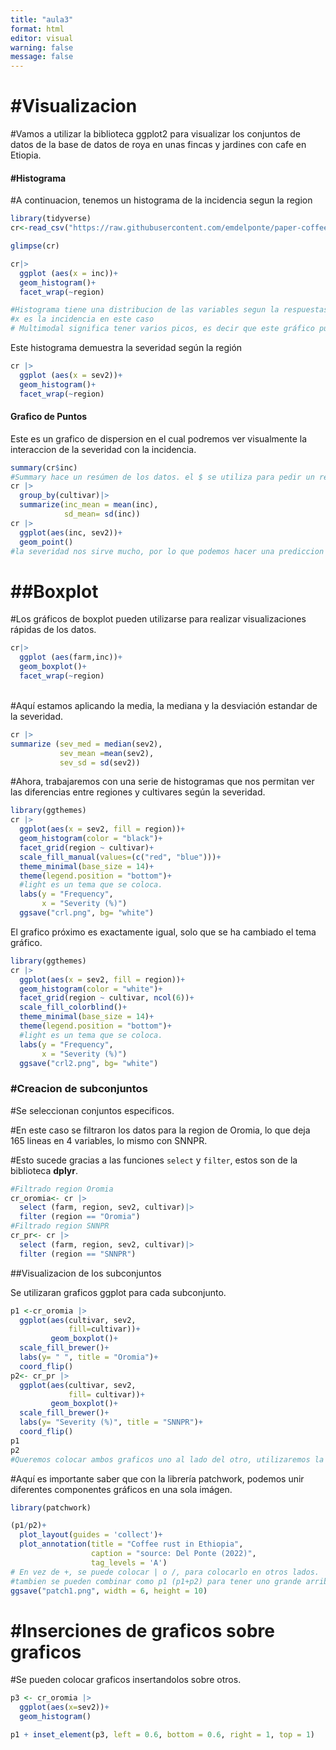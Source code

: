 ---
title: "aula3"
format: html
editor: visual
warning: false
message: false
---

# #Visualizacion

#Vamos a utilizar la biblioteca ggplot2 para visualizar los conjuntos de datos de la base de datos de roya en unas fincas y jardines con cafe en Etiopia.

#### #Histograma

#A continuacion, tenemos un histograma de la incidencia segun la region

```{r}

library(tidyverse)
cr<-read_csv("https://raw.githubusercontent.com/emdelponte/paper-coffee-rust-Ethiopia/master/data/survey_clean.csv")

glimpse(cr)

cr|>
  ggplot (aes(x = inc))+
  geom_histogram()+
  facet_wrap(~region)

#Histograma tiene una distribucion de las variables segun la respuestas.
#x es la incidencia en este caso
# Multimodal significa tener varios picos, es decir que este gráfico puede considerarse un histograma multimodal.
```

Este histograma demuestra la severidad según la región

```{r}
cr |>
  ggplot (aes(x = sev2))+
  geom_histogram()+
  facet_wrap(~region)
```

#### Grafico de Puntos

Este es un grafico de dispersion en el cual podremos ver visualmente la interaccion de la severidad con la incidencia.

```{r}
summary(cr$inc)
#Summary hace un resúmen de los datos. el $ se utiliza para pedir un resúmen de la incidencia en específico, ignorando el resto de datos.
cr |>
  group_by(cultivar)|>
  summarize(inc_mean = mean(inc),
            sd_mean= sd(inc))
cr |>
  ggplot(aes(inc, sev2))+
  geom_point()
#la severidad nos sirve mucho, por lo que podemos hacer una prediccion con la incidencia, al ser el valor mas importante

```

# ##Boxplot

#Los gráficos de boxplot pueden utilizarse para realizar visualizaciones rápidas de los datos.

```{r}
cr|>
  ggplot (aes(farm,inc))+
  geom_boxplot()+
  facet_wrap(~region)
```

\
#Aquí estamos aplicando la media, la mediana y la desviación estandar de la severidad.

```{r}
cr |>
summarize (sev_med = median(sev2),
           sev_mean =mean(sev2),
           sev_sd = sd(sev2))
```

#Ahora, trabajaremos con una serie de histogramas que nos permitan ver las diferencias entre regiones y cultivares según la severidad.

```{r}
library(ggthemes)
cr |>
  ggplot(aes(x = sev2, fill = region))+
  geom_histogram(color = "black")+
  facet_grid(region ~ cultivar)+
  scale_fill_manual(values=(c("red", "blue")))+
  theme_minimal(base_size = 14)+
  theme(legend.position = "bottom")+
  #light es un tema que se coloca.
  labs(y = "Frequency",
       x = "Severity (%)")
  ggsave("crl.png", bg= "white")

```

El grafico próximo es exactamente igual, solo que se ha cambiado el tema gráfico.

```{r}
library(ggthemes)
cr |>
  ggplot(aes(x = sev2, fill = region))+
  geom_histogram(color = "white")+
  facet_grid(region ~ cultivar, ncol(6))+
  scale_fill_colorblind()+
  theme_minimal(base_size = 14)+
  theme(legend.position = "bottom")+
  #light es un tema que se coloca.
  labs(y = "Frequency",
       x = "Severity (%)")
  ggsave("crl2.png", bg= "white")
```

### #Creacion de subconjuntos

#Se seleccionan conjuntos especificos.

#En este caso se filtraron los datos para la region de Oromia, lo que deja 165 lineas en 4 variables, lo mismo con SNNPR.

#Esto sucede gracias a las funciones `select` y `filter`, estos son de la biblioteca **dplyr**.

```{r}
#Filtrado region Oromia
cr_oromia<- cr |>
  select (farm, region, sev2, cultivar)|>
  filter (region == "Oromia")
#Filtrado region SNNPR
cr_pr<- cr |>
  select (farm, region, sev2, cultivar)|>
  filter (region == "SNNPR")

```

##Visualizacion de los subconjuntos

Se utilizaran graficos ggplot para cada subconjunto.

```{r}
p1 <-cr_oromia |>
  ggplot(aes(cultivar, sev2,
             fill=cultivar))+
         geom_boxplot()+
  scale_fill_brewer()+
  labs(y= " ", title = "Oromia")+
  coord_flip()
p2<- cr_pr |>
  ggplot(aes(cultivar, sev2,
             fill= cultivar))+
         geom_boxplot()+
  scale_fill_brewer()+
  labs(y= "Severity (%)", title = "SNNPR")+
  coord_flip()
p1
p2
#Queremos colocar ambos graficos uno al lado del otro, utilizaremos la biblioteca patchwork
```

#Aquí es importante saber que con la librería patchwork, podemos unir diferentes componentes gráficos en una sola imágen.

```{r}
library(patchwork)

(p1/p2)+
  plot_layout(guides = 'collect')+
  plot_annotation(title = "Coffee rust in Ethiopia",
                  caption = "source: Del Ponte (2022)",
                  tag_levels = 'A')
# En vez de +, se puede colocar | o /, para colocarlo en otros lados.
#tambien se pueden combinar como p1 (p1+p2) para tener uno grande arriba y 2 abajo
ggsave("patch1.png", width = 6, height = 10)
```

# #Inserciones de graficos sobre graficos

#Se pueden colocar graficos insertandolos sobre otros.

```{r}
p3 <- cr_oromia |>
  ggplot(aes(x=sev2))+
  geom_histogram()

p1 + inset_element(p3, left = 0.6, bottom = 0.6, right = 1, top = 1)
```
